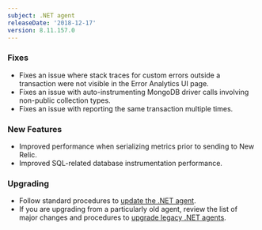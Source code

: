 ```yaml
---
subject: .NET agent
releaseDate: '2018-12-17'
version: 8.11.157.0
---
```


### Fixes

* Fixes an issue where stack traces for custom errors outside a transaction were not visible in the Error Analytics UI page.
* Fixes an issue with auto-instrumenting MongoDB driver calls involving non-public collection types.
* Fixes an issue with reporting the same transaction multiple times.

### New Features

* Improved performance when serializing metrics prior to sending to New Relic.
* Improved SQL-related database instrumentation performance.

### Upgrading

* Follow standard procedures to [update the .NET agent](/docs/agents/net-agent/installation-configuration/update-net-agent).
* If you are upgrading from a particularly old agent, review the list of major changes and procedures to [upgrade legacy .NET agents](/docs/agents/net-agent/troubleshooting/upgrade-legacy-net-agents).
